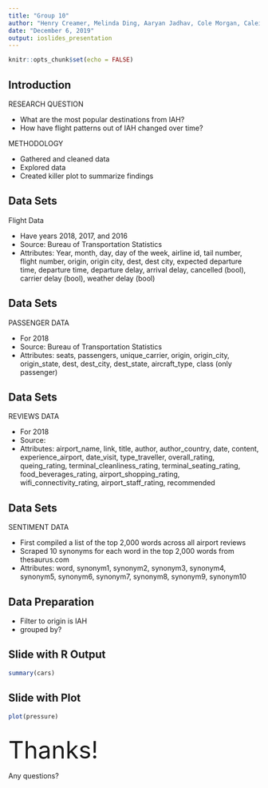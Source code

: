 ```yaml
---
title: "Group 10"
author: "Henry Creamer, Melinda Ding, Aaryan Jadhav, Cole Morgan, Caleigh Page"
date: "December 6, 2019"
output: ioslides_presentation
---
```


```r
knitr::opts_chunk$set(echo = FALSE)
```


## Introduction

RESEARCH QUESTION 

- What are the most popular destinations from IAH? 
- How have flight patterns out of IAH changed over time? 

METHODOLOGY 

- Gathered and cleaned data 
- Explored data 
- Created killer plot to summarize findings


## Data Sets 
Flight Data 

- Have years 2018, 2017, and 2016 
- Source: Bureau of Transportation Statistics 
- Attributes: Year, month, day, day of the week, airline id, tail number, flight number, origin, origin city, dest, dest city, expected departure time, departure time, departure delay, arrival delay, cancelled (bool), carrier delay (bool), weather delay (bool)

## Data Sets 
PASSENGER DATA

- For 2018
- Source: Bureau of Transportation Statistics 
- Attributes: seats, passengers, unique_carrier, origin, origin_city, origin_state, dest, dest_city, dest_state, aircraft_type, class (only passenger)

## Data Sets 
REVIEWS DATA

- For 2018
- Source: 
- Attributes: airport_name, link, title, author, author_country, date, content, experience_airport, date_visit, type_traveller, overall_rating, queing_rating, terminal_cleanliness_rating, terminal_seating_rating, food_beverages_rating, airport_shopping_rating, wifi_connectivity_rating, airport_staff_rating, recommended 

## Data Sets 
SENTIMENT DATA

- First compiled a list of the top 2,000 words across all airport reviews 
- Scraped 10 synonyms for each word in the top 2,000 words from thesaurus.com
- Attributes: word, synonym1, synonym2, synonym3, synonym4, synonym5, synonym6, synonym7, synonym8, synonym9, synonym10 

## Data Preparation 

- Filter to origin is IAH 
- grouped by?




## Slide with R Output

```r
summary(cars)
```

## Slide with Plot

```r
plot(pressure)
```

## {.flexbox .vcenter}
<div class="centered">
  <font size="8">Thanks!</font> 
  
  Any questions? 
</div>

